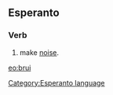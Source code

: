 ==Esperanto==
===Verb===
# make [[noise]].

[[eo:brui]]
[[Category:Esperanto language]]
{{Universala Vortaro}}